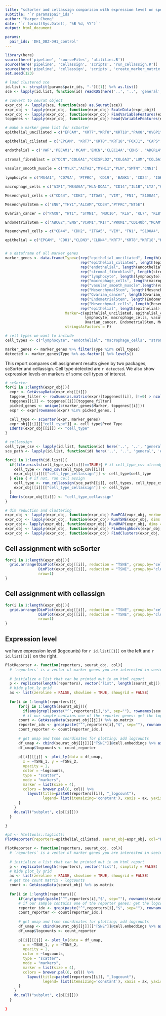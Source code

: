 ```yaml
---
title: "scSorter and cellassign comparison with expression level on specified cell types"
subtitle: '`r params$pair_ids`'
author: "Harper Cheng"
date: '`r format(Sys.Date(), "%B %d, %Y")`'
output: html_document

params:
  pair_ids: 'DH1_DBZ-DH1_control'
---
```


```r
library(here)
source(here('pipeline', 'sourceFiles', 'utilities.R'))
source(here('pipeline', 'cellassign', 'scripts', 'run_cellassign.R'))
source(here('pipeline', 'cellassign', 'scripts', 'create_marker_matrix.R'))
set.seed(123)
```

```r

# load clustered sce
id.list <- strsplit(params$pair_ids, "-")[[1]] %>% as.list()
sce <- lapply(id.list, function(id) readRDS(here('..', '..', 'general', 'data', 'clustered', 'sce', id, 'sce_clus.rds')))

# convert to seurat object
expr_obj <- lapply(sce, function(sce) as.Seurat(sce))
expr_obj <- lapply(expr_obj, function(expr_obj) ScaleData(expr_obj))
expr_obj <- lapply(expr_obj, function(expr_obj) FindVariableFeatures(expr_obj))
topgenes <- lapply(expr_obj, function(expr_obj) head(VariableFeatures(expr_obj), 2000))

```

```r

# make a marker gene list for scSorter
epithelial_unciliated = c("EPCAM", "KRT7","KRT8","KRT18","PAX8","OVGP1", "KRT19", "LCN2",'WFDC2', 'KLF5', 'SDC4', 'UCA1', 'TACSTD2', 'LINC01541', 'ELF3', 'C1orf186', 'DSP', 'CLDN4', 'PERP', 'KRT18', 'CD9', 'USP53',"CDH1","CLDN3","CLDN4","FUT4")

epithelial_ciliated = c("EPCAM", "KRT7","KRT8","KRT18","FOXJ1", "CAPS", "DYDC2", "CTH", "TP73", "SNTN","WDR16","FAM92B","C20orf85","C20orf88","TPPP3","C9orf24","FAM183A","C1orf194","PIFO","CDH1","CLDN3","CLDN4","FUT4")

endothelial = c('VWF','PECAM1','MCAM','EMCN','CLEC14A','CDH5', "ADGRL4", "PCDH17", "RNASE1")
    
stromal_fibroblast = c("DCN","COL6A1","CRISPLD2","COL6A3","LUM","COL5A1")
    
vasular_smooth_muscle = c("MYLK","ACTA2","MYH11","PLN","SMTN","CNN1")
    
lymphocyte = c("MS4A1", 'CD79A', 'PTPRC', 'CD19', 'BANK1', 'CD24', 'IGKC', "CD4","CD2","CD3G","CD3D","CD28","CD3E", "CCL5", "STK17B", "PTPRC")

macrophage_cells = c("AIF1","MS4A6A","HLA-DQA1", "CD14","IL1B","LYZ","CYBB","HLA-DQB1", "PLEK","HLA-DPA1", "HLA-DPB1", "HLA-DRB5", "HLA-DRB6")

Mesenchymal_cells = c("CD44", "CDH2", "ITGA5", "VIM", "FN1", "S100A4", "TNC", "MMP2", "ACTA2", "TWIST1", "WNT5A", "SNAI2", "ZEB1", "ZEB2")

MesenchymalStem = c("ENG","THY1","ALCAM","CD34","PTPRC","NT5E")

Ovarian_cancer = c("PAX8", "WT1", "STMN1", "MUC16", "KL6", "KL7", "KL8")

EndometrialStem = c("ABCG2","ENG","VCAM1","KIT","PROM1","CD140b","MCAM","CD166","ITGB1","PECAM1","CD34","CD44","PTPRC","ITGA4","ICAM1","NT5E","THY1","IPO13","LGR5","MSI1","NES","POU5F1","SOX2","SSEA4")

Mesenchymal_cells = c("CD44", "CDH2", "ITGA5", "VIM", "FN1", "S100A4", "TNC", "MMP2", "ACTA2", "TWIST1", "WNT5A", "SNAI2", "ZEB1", "ZEB2")

epithelial = c("EPCAM", "CDH1","CLDN3","CLDN4","KRT7","KRT8","KRT18","KRT19","FUT4")


# a dataframe of all marker genes
marker_genes <- data.frame(Type=c(rep("epithelial_unciliated", length(epithelial_unciliated)),
                                  rep("epithelial_ciliated", length(epithelial_ciliated)),
                                  rep("endothelial", length(endothelial)),
                                  rep("stromal_fibroblast", length(stromal_fibroblast)),
                                  rep("lymphocyte", length(lymphocyte)),
                                  rep("macrophage_cells", length(macrophage_cells)),
                                  rep("vasular_smooth_muscle",length(vasular_smooth_muscle)),
                                  rep("MesenchymalStem", length(MesenchymalStem)),
                                  rep("Ovarian_cancer", length(Ovarian_cancer)),
                                  rep("EndometrialStem", length(EndometrialStem)),
                                  rep("Mesenchymal_cells", length(Mesenchymal_cells)),
                                  rep("epithelial", length(epithelial))),
                           Marker=c(epithelial_unciliated, epithelial_ciliated, endothelial, stromal_fibroblast, 
                                    lymphocyte, macrophage_cells, vasular_smooth_muscle, MesenchymalStem, 
                                    Ovarian_cancer, EndometrialStem, Mesenchymal_cells, epithelial),
                           stringsAsFactors = F)

# cell types we want to include 
cell_types <- c("lymphocyte", "endothelial", "macrophage_cells", "stromal_fibroblast", "MesenchymalStem", "vasular_smooth_muscle", "EndometrialStem", "Ovarian_cancer", "Mesenchymal_cells", "epithelial")

marker_genes <- marker_genes %>% filter(Type %in% cell_types)
detected <- marker_genes$Type %>% as.factor() %>% levels()

```

This report compares cell assignment results given by two packages, scSorter and cellassign. Cell type detected are `r detected`. We also show expression levels on markers of some cell types of interest.

```r

# scSorter
for(i in 1:length(expr_obj)){
  expr <- GetAssayData(expr_obj[[i]])
  topgene_filter <- rowSums(as.matrix(expr)[topgenes[[i]], ]!=0) > ncol(expr)*.1
  topgenes[[i]] <- topgenes[[i]][topgene_filter]
  picked_genes <- unique(c(marker_genes$Marker, topgenes[[i]]))
  expr <- expr[rownames(expr) %in% picked_genes, ]

  cell_type <- scSorter(expr, marker_genes)
  expr_obj[[i]][["cell_type"]] <- cell_type$Pred_Type
  Idents(expr_obj[[i]]) <- "cell_type"
}

```


```r

# cellassign
cell_type_csv <- lapply(id.list, function(id) here('..', '..', 'general', 'data', 'cellassign', id, 'cell_types.csv'))
sce_path <- lapply(id.list, function(id) here('..', '..', 'general', 'data', 'clustered', 'sce', id, 'sce_clus.rds'))

for(i in 1:length(id.list)){
  if(file.exists(cell_type_csv[[i]])==TRUE){ # if cell_type_csv already exists
    cell_type <- read_csv(cell_type_csv[[i]])
    expr_obj[[i]][["cell_type_cellassign"]] <- cell_type$cell_type
  } else { # if not, run cell assign
    cell_type <- run_cellassign(sce_path[[i]], cell_types, cell_type_csv[[i]])$cell_type
    expr_obj[[i]][["cell_type_cellassign"]] <- cell_type
  }
  Idents(expr_obj[[i]]) <- "cell_type_cellassign"
}

```


```r

# dim reduction and clustering
expr_obj <- lapply(expr_obj, function(expr_obj) RunPCA(expr_obj, verbose = FALSE))
expr_obj <- lapply(expr_obj, function(expr_obj) RunTSNE(expr_obj, dims = 1:30, check_duplicates = FALSE))
expr_obj<- lapply(expr_obj, function(expr_obj) RunUMAP(expr_obj, dims = 1:30))
expr_obj <- lapply(expr_obj, function(expr_obj) FindNeighbors(expr_obj, dims = 1:10))
expr_obj <- lapply(expr_obj, function(expr_obj) FindClusters(expr_obj, resolution = 0.5))

```

## Cell assignment with scSorter

```r

for(i in 1:length(expr_obj)){
  grid.arrange(DimPlot(expr_obj[[i]], reduction = "TSNE", group.by="cell_type") + labs(title=paste0("scSorter: ", id.list[[i]])),
               DimPlot(expr_obj[[i]], reduction = "TSNE", group.by="cluster") + labs(title=paste0("clustering: ", id.list[[i]])),
               nrow=1)
}

```

## Cell assignment with cellassign

```r

for(i in 1:length(expr_obj)){
  grid.arrange(DimPlot(expr_obj[[i]], reduction = "TSNE", group.by="cell_type_cellassign") + labs(title=paste0("cellassign: ", id.list[[i]])),
               DimPlot(expr_obj[[i]], reduction = "TSNE", group.by="cluster") + labs(title=paste0("clustering: ", id.list[[i]])),
               nrow=1)
}

```

## Expression level

we have expression level (logcounts) for `r id.list[[1]]` on the left and `r id.list[[2]]` on the right.

```r

PlotReporter <- function(reporters, seurat_obj, col){
  # `reporters` is a vector of marker genes you are interested in seeing the expression level; `col` is the color of dots.
  
  # initialize a list that can be printed out in an html report
  p <- replicate(length(reporters), vector("list", length(seurat_obj)), simplify = FALSE)
  # hide plot_ly grid
  ax <- list(zeroline = FALSE, showline = TRUE, showgrid = FALSE)
  
  for(i in 1:length(reporters)){
      for(j in 1:length(seurat_obj)){
        if(any(grepl(paste("^",reporters[i],"$", sep=""), rownames(seurat_obj[[j]]), ignore.case = TRUE) == TRUE)){
        # if our sample contains one of the reporter genes: get the logcounts of this gene
      count <- GetAssayData(seurat_obj[[j]]) %>% as.matrix  
      reporter_idx <- grep(paste("^",reporters[i],"$", sep=""), rownames(seurat_obj[[j]]), ignore.case = TRUE)
      count_reporter <- count[reporter_idx,]
    
      # get umap and tsne coordinates for plotting; add logcounts 
      df_umap <- cbind(seurat_obj[[j]][["TSNE"]]@cell.embeddings %>% as.data.frame(), seurat_obj[[j]][["UMAP"]]@cell.embeddings %>% as.data.frame())
      df_umap$logcounts <- count_reporter
  
      p[[i]][[j]] <- plot_ly(data = df_umap,
        x = ~TSNE_1, y = ~TSNE_2,
        opacity = 1,
        color = ~logcounts,
        type = "scatter",
        mode = "markers",
        marker = list(size = 4), 
        colors = brewer.pal(6, col)) %>% 
          layout(title=paste0(reporters[[i]], "_logcount"),
                 legend= list(itemsizing='constant'), xaxis = ax, yaxis = ax, showlegend=F)
      }
    } 
    do.call("subplot", c(p[[i]]))
  }
  
}

#p3 <- htmltools::tagList()
PlotReporter(reporters=epithelial_ciliated, seurat_obj=expr_obj, col="Reds")


```

```r
PlotReporter <- function(reporters, seurat_obj, col){
  # `reporters` is a vector of marker genes you are interested in seeing the expression level; `col` is the color of dots.
  
  # initialize a list that can be printed out in an html report
  p <- replicate(length(reporters), vector("list"), simplify = FALSE)
  # hide plot_ly grid
  ax <- list(zeroline = FALSE, showline = TRUE, showgrid = FALSE)
  # get the count matrix - logcounts
  count <- GetAssayData(seurat_obj) %>% as.matrix
  
  for(i in 1:length(reporters)){
      if(any(grepl(paste("^",reporters[i],"$", sep=""), rownames(seurat_obj), ignore.case = TRUE) == TRUE)){
      # if our sample contains one of the reporter genes: get the logcounts of this gene
      reporter_idx <- grep(paste("^",reporters[i],"$", sep=""), rownames(seurat_obj), ignore.case = TRUE)
      count_reporter <- count[reporter_idx,]
    
      # get umap and tsne coordinates for plotting; add logcounts 
      df_umap <- cbind(seurat_obj[[j]][["TSNE"]]@cell.embeddings %>% as.data.frame(), seurat_obj[[j]][["UMAP"]]@cell.embeddings %>% as.data.frame())
      df_umap$logcounts <- count_reporter
  
      p[[i]][[j]] <- plot_ly(data = df_umap,
        x = ~TSNE_1, y = ~TSNE_2,
        opacity = 1,
        color = ~logcounts,
        type = "scatter",
        mode = "markers",
        marker = list(size = 4), 
        colors = brewer.pal(6, col)) %>% 
          layout(title=paste0(reporters[[i]], "_logcount"),
                 legend= list(itemsizing='constant'), xaxis = ax, yaxis = ax, showlegend=F)
      }
    } 
    do.call("subplot", c(p[[i]]))
  }
  
}

```








